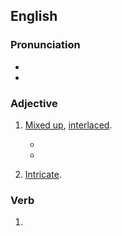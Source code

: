 ==English==

===Pronunciation===
* {{IPA|en|/ˈtæŋ.ɡəld/}}
* {{rhymes|en|æŋɡəld|s=2}}

===Adjective===
{{en-adj}}

# [[mixed up|Mixed up]], [[interlaced]].
#: {{coi|en|'''tangled''' knot}}
#* {{RQ:Blake Songs of Innocence|chapter=A Dream|passage=Troubled, 'wilder'd, and forlorn, / Dark, benighted, travel-worn, / Over many a '''tangled''' spray, / All heart-broke I heard her say}}
#* {{quote-book|en|year=1919|author=Henry Head|authorlink=Henry Head|title=Destroyers and Other Verses|chapter=Paris. April, 1916|passage=That like a mighty river onward streams / In multitudinous channels ruthlessly, / Past '''tangled''' isles and barriers of sand}}
# {{lb|en|by extension}} [[intricate|Intricate]].

===Verb===
{{head|en|verb form}}

# {{en-past of|tangle}}